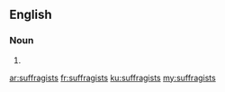 ==English==

===Noun===
{{head|en|plural}}

# {{plural of|suffragist|lang=en}}

[[ar:suffragists]]
[[fr:suffragists]]
[[ku:suffragists]]
[[my:suffragists]]